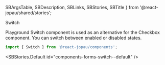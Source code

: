   SBArgsTable,
  SBDescription,
  SBLinks,
  SBStories,
  SBTitle
} from '@react-jopau/shared/stories';

<SBTitle>Switch</SBTitle>

<SBLinks>
  <SBLinks.Item href="components-forms-switch--default">Playground</SBLinks.Item>
</SBLinks>

<SBDescription>
  Switch component is used as an alternative for the Checkbox component. You can switch between
  enabled or disabled states.
</SBDescription>

```jsx dark
import { Switch } from '@react-jopau/components';
```

<SBStories.Default id="components-forms-switch--default" />

<SBArgsTable component={Switch} />

<SBStories>
  <SBStories.Item label="Sizes" id="components-forms-switch--sizes" />
  <SBStories.Item label="Color" id="components-forms-switch--color" />
  <SBStories.Item label="Status" id="components-forms-switch--status" />
  <SBStories.Item label="Bordered" id="components-forms-switch--bordered" />
  <SBStories.Item label="Disabled" id="components-forms-switch--disabled" />
  <SBStories.Item label="Squared" id="components-forms-switch--squared" />
  <SBStories.Item label="Icons" id="components-forms-switch--icons" />
</SBStories>
